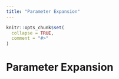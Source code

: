 ```yaml
---
title: "Parameter Expansion"
---
```


```r
knitr::opts_chunk$set(
  collapse = TRUE,
  comment = "#>"
)
```

# Parameter Expansion

